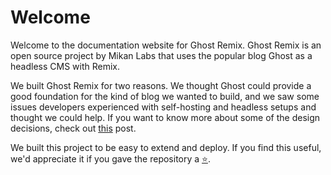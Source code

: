 # Welcome

Welcome to the documentation website for Ghost Remix. Ghost Remix is an open source project by Mikan Labs that uses the popular blog Ghost as a headless CMS with Remix.

We built Ghost Remix for two reasons. We thought Ghost could provide a good foundation for the kind of blog we wanted to build, and we saw some issues developers experienced with self-hosting and headless setups and thought we could help.
If you want to know more about some of the design decisions, check out [this](https://mikanlabs.com) post.

We built this project to be easy to extend and deploy. If you find this useful, we'd appreciate it if you gave the repository a [⭐](https://github.com/mikan-laboratory/ghost-remix).
